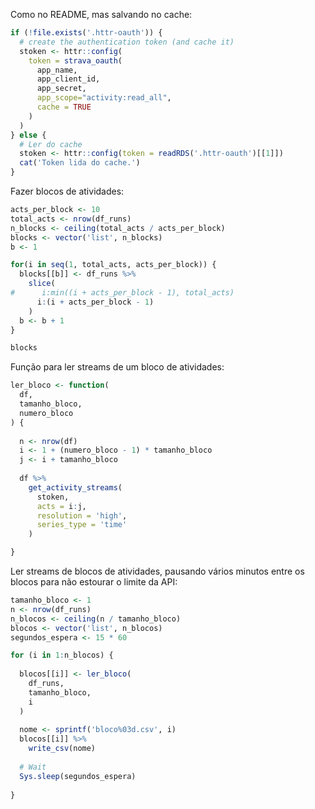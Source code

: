 


Como no README, mas salvando no cache:

```r
if (!file.exists('.httr-oauth')) {
  # create the authentication token (and cache it)
  stoken <- httr::config(
    token = strava_oauth(
      app_name, 
      app_client_id, 
      app_secret, 
      app_scope="activity:read_all",
      cache = TRUE
    )
  )
} else {
  # Ler do cache
  stoken <- httr::config(token = readRDS('.httr-oauth')[[1]])
  cat('Token lida do cache.')
}
```


Fazer blocos de atividades:

```r
acts_per_block <- 10
total_acts <- nrow(df_runs)
n_blocks <- ceiling(total_acts / acts_per_block)
blocks <- vector('list', n_blocks)
b <- 1

for(i in seq(1, total_acts, acts_per_block)) {
  blocks[[b]] <- df_runs %>% 
    slice(
#      i:min((i + acts_per_block - 1), total_acts)
      i:(i + acts_per_block - 1)
    )
  b <- b + 1
}
```

```r
blocks
```


Função para ler streams de um bloco de atividades:

```r
ler_bloco <- function(
  df,
  tamanho_bloco,
  numero_bloco
) {
  
  n <- nrow(df)
  i <- 1 + (numero_bloco - 1) * tamanho_bloco
  j <- i + tamanho_bloco
  
  df %>% 
    get_activity_streams(
      stoken,
      acts = i:j,
      resolution = 'high',
      series_type = 'time'
    )

}
```

Ler streams de blocos de atividades, pausando vários minutos entre os blocos para não estourar o limite da API:

```r
tamanho_bloco <- 1
n <- nrow(df_runs)
n_blocos <- ceiling(n / tamanho_bloco)
blocos <- vector('list', n_blocos)
segundos_espera <- 15 * 60
```

```r
for (i in 1:n_blocos) {
  
  blocos[[i]] <- ler_bloco(
    df_runs,
    tamanho_bloco,
    i
  )
  
  nome <- sprintf('bloco%03d.csv', i)
  blocos[[i]] %>% 
    write_csv(nome)
  
  # Wait 
  Sys.sleep(segundos_espera)
  
}
```

